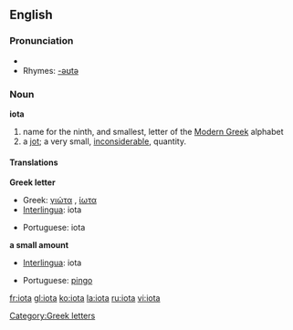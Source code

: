 {{letter_disp2|theta|&nbsp;&nbsp; [[image:Greek_uc_iota.png|20px]][[image:Greek_lc_iota.png|18px]] &nbsp;&nbsp; |kappa|γιώτα|Ι|ι}}

==English==
===Pronunciation===
*{{audio|en-us-iota.ogg|Audio (US)}}
*Rhymes: [[Rhymes:English:-əʊtə|-əʊtə]]

===Noun===
'''iota'''
# name for the ninth, and smallest, letter of the [[Modern Greek]] alphabet
# a [[jot]]; a very small, [[inconsiderable]], quantity.


==== Translations ====
'''Greek letter'''
{{top}}
*Greek: [[γιώτα]] {{n}}, [[ίωτα]] {{n}}
*[[Interlingua]]: iota
{{mid}}
*Portuguese: iota {{m}}
{{bottom}}

'''a small amount'''
{{top}}
*[[Interlingua]]: iota
{{mid}}
*Portuguese: [[pingo]] {{m}}
{{bottom}}

[[Category:Greek letters]]

[[fr:iota]]
[[gl:iota]]
[[ko:iota]]
[[la:iota]]
[[ru:iota]]
[[vi:iota]]